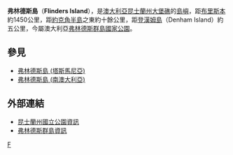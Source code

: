 {{expand|time=2015-02-21T14:55:06+00:00}}
{{unreferenced|time=2015-02-21T14:55:06+00:00}}
'''弗林德斯島'''（'''Flinders Island'''），是[[澳大利亞|澳大利亞]][[昆士蘭州|昆士蘭州]][[大堡礁|大堡礁]]的[[島嶼|島嶼]]，距[[布里斯本|布里斯本]]約1450公里，距[[約克角半島|約克角半島]]之東約十餘公里，距[[登漢姆島|登漢姆島]]（Denham Island）約五公里，今屬澳大利亞[[弗林德斯群島國家公園|弗林德斯群島國家公園]]。

== 參見 ==
*[[弗林德斯島|弗林德斯島 (塔斯馬尼亞)]]
*[[弗林德斯島_(南澳大利亞)|弗林德斯島 (南澳大利亞)]]

==外部連結==
* [https://web.archive.org/web/20050122093902/http://www.epa.qld.gov.au/ 昆士蘭州國立公園資訊]
* [https://web.archive.org/web/20090709161131/http://www.epa.qld.gov.au/projects/park/index.cgi?parkid=207 弗林德斯群島資訊]

{{Australia-stub}}
[[Category:昆士兰州岛屿|F]]